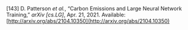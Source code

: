 \[143\]	D. Patterson *et al.*, “Carbon Emissions and Large Neural Network Training,” *arXiv \[cs.LG\]*, Apr. 21, 2021\. Available: [http://arxiv.org/abs/2104.10350](http://arxiv.org/abs/2104.10350)